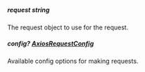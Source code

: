 
##### **request** string
The request object to use for the request.

##### **config?** [AxiosRequestConfig](https://axios-http.com/docs/req_config)
Available config options for making requests.

